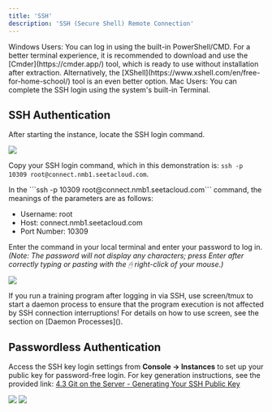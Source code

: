 ```yaml
---
title: 'SSH'
description: 'SSH (Secure Shell) Remote Connection'
---
```


<Note>
Windows Users: You can log in using the built-in PowerShell/CMD. For a better terminal experience, it is recommended to download and use the [Cmder](https://cmder.app/) tool, which is ready to use without installation after extraction. Alternatively, the [XShell](https://www.xshell.com/en/free-for-home-school/) tool is an even better option.
</Note>

<Note>
Mac Users: You can complete the SSH login using the system's built-in Terminal.
</Note>

## SSH Authentication

After starting the instance, locate the SSH login command.

![](/images/ssh-entrance.png)

Copy your SSH login command, which in this demonstration is: ```ssh -p 10309 root@connect.nmb1.seetacloud.com```.

<Note>
In the ```ssh -p 10309 root@connect.nmb1.seetacloud.com``` command, the meanings of the parameters are as follows:

- Username: root
- Host: connect.nmb1.seetacloud.com
- Port Number: 10309
</Note>

Enter the command in your local terminal and enter your password to log in. *(Note: The password will not display any characters; press Enter after correctly typing or pasting with the 🖰 right-click of your mouse.)*

![](/images/ssh-teminal.png)

<Warning>
If you run a training program after logging in via SSH, use screen/tmux to start a daemon process to ensure that the program execution is not affected by SSH connection interruptions! For details on how to use screen, see the section on [Daemon Processes]().
</Warning>

## Passwordless Authentication

Access the SSH key login settings from **Console -> Instances** to set up your public key for password-free login. For key generation instructions, see the provided link: [4.3 Git on the Server - Generating Your SSH Public Key](https://git-scm.com/book/en/v2/Git-on-the-Server-Generating-Your-SSH-Public-Key)

![](/images/ssh-config-ssh.png)
![](/images/ssh-set-pwd.png)